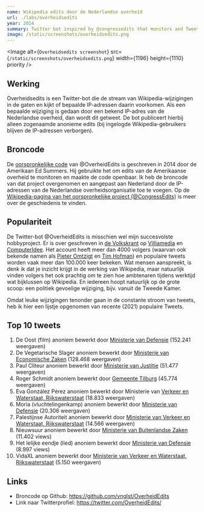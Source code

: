 ```yaml
---
name: Wikipedia edits door de Nederlandse overheid
url: ./labs/overheidsedits
year: 2014
summary: Twitter bot inspired by @congressedits that monitors and Tweets any edits made to Wikipedia by the Dutch government. It's been in the news quite a few times (de Volkskrant) and the account has more followers than I do. (in Dutch)
image: /static/screenshots/overheidsedits.png
---
```


<Image
  alt={`Overheidsedits screenshot`}
  src={`/static/screenshots/overheidsedits.png`}
  width={1196}
  height={1110}
  priority
/>

## Werking

Overheidsedits is een Twitter-bot die de stream van Wikipedia-wijzigingen in de gaten en kijkt of bepaalde IP-adressen daarin voorkomen. Als een bepaalde wijziging is gedaan door een bekend IP-adres van de Nederlandse overheid, dan wordt dit getweet. De bot publiceert hierbij alleen zogenaamde anonieme edits (bij ingelogde Wikipedia-gebruikers blijven de IP-adressen verborgen).

## Broncode

De [oorspronkelijke code](https://github.com/edsu/anon) van @OverheidEdits is geschreven in 2014 door de Amerikaan Ed Summers. Hij gebruikte het om edits van de Amerikaanse overheid te monitoren en maakte de code openbaar. Ik heb de broncode van dat project overgenomen en aangepast aan Nederland door de IP-adressen van de Nederlandse overheidsorganisatie toe te voegen. Op de [Wikipedia-pagina van het oorspronkelijke project (@CongressEdits)](https://en.wikipedia.org/wiki/CongressEdits) is meer over de geschiedenis te vinden.

## Populariteit

De Twitter-bot @OverheidEdits is misschien wel mijn succesvolste hobbyproject. Er is over geschreven in [de Volkskrant](https://www.volkskrant.nl/nieuws-achtergrond/wikipedia-pagina-nieuwsuur-aangepast-vanaf-ministerie-buitenlandse-zaken-nieuwsuur-spreek-je-uit-als-nieuw-zuur~be99ea77/) op [Villiamedia](https://www.villamedia.nl/artikel/ministerie-buza-bewerkte-wikipedia-pagina-nieuwsuur) en [ComputerIdee](https://www.computeridee.nl/nieuws/harry-potter-en-voetbal-dit-wijzigt-de-overheid-allemaal-op-wikipedia/). Het account heeft meer dan 4000 volgers (waarvan ook bekende namen als [Pieter Omtzigt](https://twitter.com/PieterOmtzigt) en [Tim Hofman](https://twitter.com/debroervanroos)) en populaire tweets worden vaak meer dan 100.000 keer bekeken. Wat mensen aanspreekt, is denk ik dat je inzicht krijgt in de werking van Wikipedia, maar natuurlijk vinden volgers het ook prachtig om te zien hoe ambtenaren tijdens werktijd wat bijklussen op Wikipedia. En iedereen hoopt natuurlijk op de grote scoop: een politiek gevoelige wijziging, bijv. vanuit de Tweede Kamer.

Omdat leuke wijzigingen tenonder gaan in de constante stroom van tweets, heb ik hier een lijstje opgenomen van recente (2021) populaire Tweets.

## Top 10 tweets

1. De Oost (film) anoniem bewerkt door [Ministerie van Defensie](https://twitter.com/overheidedits/status/1355061486918504449) (152.241 weergaven)
2. De Vegetarische Slager anoniem bewerkt door [Ministerie van Economische Zaken](https://twitter.com/OverheidEdits/status/1466785753128751114) (128.468 weergaven)
3. Paul Cliteur anoniem bewerkt door [Ministerie van Justitie](https://twitter.com/overheidedits/status/1339949085583917059) (51.477 weergaven)
4. Roger Schmidt anoniem bewerkt door [Gemeente Tilburg](https://twitter.com/OverheidEdits/status/1440614874367729668) (45.774 weergaven)
5. Eva González Pérez anoniem bewerkt door Ministerie van [Verkeer en Waterstaat, Rijkswaterstaat](https://twitter.com/OverheidEdits/status/1385263965043838983) (18.833 weergaven)
6. Moria (vluchtelingenkamp) anoniem bewerkt door [Ministerie van Defensie](https://twitter.com/BossDre_/status/1361740301208072197) (20.306 weergaven)
7. Palestijnse Autoriteit anoniem bewerkt door [Ministerie van Verkeer en Waterstaat, Rijkswaterstaat](https://twitter.com/OverheidEdits/status/1405488245350219778) (14.566 weergaven)
8. Nieuwsuur anoniem bewerkt door [Ministerie van Buitenlandse Zaken](https://twitter.com/OverheidEdits/status/1054439388875231232) (11.402 views)
9. Het lelijke eendje (lied) anoniem bewerkt door [Ministerie van Defensie](https://mobile.twitter.com/overheidedits/status/1291684668237123585) (8.997 views)
10. VidaXL anoniem bewerkt door [Ministerie van Verkeer en Waterstaat, Rijkswaterstaat](https://twitter.com/OverheidEdits/status/1415259018382254085) (5.150 weergaven)

## Links

- Broncode op Github: https://github.com/vnglst/OverheidEdits
- Link naar Twitterprofiel: https://twitter.com/OverheidEdits/
